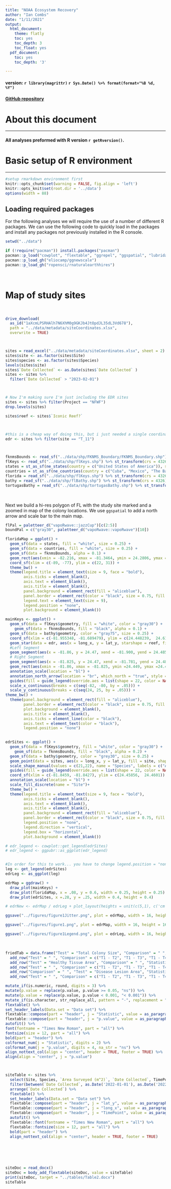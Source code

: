```yaml
---
title: "NOAA Ecosystem Recovery"
author: "Ian Combs"
date: "1/11/2021"
output:
  html_document:
    theme: flatly
    toc: yes
    toc_depth: 3
    toc_float: yes
  pdf_document:
    toc: yes
    toc_depth: '3'

---
```



#### version: `r library(magrittr)` `r Sys.Date() %>% format(format="%B %d, %Y")`

#### [GitHub repository](https://github.com/icombs2017/photogrammetryNOAA.git){target="_blank"}

# About this document
***
#### All analyses preformed with R version `r getRversion()`.


# Basic setup of R environment
***

```r
#setup rmarkdown environment first
knitr::opts_chunk$set(warning = FALSE, fig.align = 'left')
knitr::opts_knit$set(root.dir = '../data')
options(width = 88)
```

## Loading required packages
For the following analyses we will require the use of a number of different R packages. We can use the following code to quickly load in the packages and install any packages not previously installed in the R console.

```r
setwd("../data")

if (!require("pacman")) install.packages("pacman")
pacman::p_load("cowplot", "flextable", "ggrepel", "ggspatial", "lubridate", "officer", "paletteer", "patchwork", "rgdal", "rnaturalearth", "sf", "tidyverse", "gdata", "rgeos", "readxl", "ggstar", "cowplot", "ggpubr", "googledrive")
pacman::p_load_gh("eliocamp/ggnewscale")
pacman::p_load_gh("ropensci/rnaturalearthhires")
```
<br>

# Map of study sites

<br>

```r

drive_download(
  as_id("1aXcmLPSRHAlh7N6XhM0g9GKJb4JtOpdJL35dL3Vd678"),
  path = "../data/metadata/siteCoordinates.xlsx", 
  overwrite = TRUE)



sites = read_excel("../data/metadata/siteCoordinates.xlsx", sheet = 2)
sites$site <- as.factor(sites$Site)
sites$species <- as.factor(sites$Species)
levels(sites$site)
sites$`Date Collected` <- as.Date(sites$`Date Collected` )
sites <- sites %>% 
  filter(`Date Collected` > "2023-02-01")



# Now I'm making sure I'm just including the EDR sites
sites <- sites %>% filter(Project == "NFWF")
drop.levels(sites)

sites$reef <- sites$`Iconic Reef?`    



#this is a cheap way of doing this, but i just needed a single coordinate for the site as a whole, so subsetting one site from EDR and using that for my "EDR" designation
edr <- sites %>% filter(site == "T_11")



fknmsBounds <- read_sf("../data/shp/FKNMS_Boundary/FKNMS_Boundary.shp") %>% st_transform(crs = 4326)
flKeys <- read_sf("../data/shp/flKeys.shp") %>% st_transform(crs = 4326)
states = st_as_sf(ne_states(country = c("United States of America")), scale = "large")
countries = st_as_sf(ne_countries(country = c("Cuba", "Mexico", "The Bahamas"), scale = "large"))
florida = read_sf("../data/shp/flKeys.shp") %>% st_transform(crs = 4326)
bathy = read_sf("../data/shp/flBathy.shp") %>% st_transform(crs = 4326) %>% subset(subset = DATASET %in% c("fl_shelf", "fl_coast"))
tortugasBathy = read_sf("../data/shp/tortugasBathy.shp") %>% st_transform(crs = 4326)

```
<br>

Next we build a hi-res polygon of FL with the study site marked and a zoomed in map of the colony locations. We use `ggspatial` to add a north arrow and scale bar to the main map.
```r
flPal = paletteer_d("vapoRwave::jazzCup")[c(2:5)]
boundPal = c("gray30", paletteer_d("vapoRwave::vapoRwave")[10])

floridaMap = ggplot() +
  geom_sf(data = states, fill = "white", size = 0.25) +
  geom_sf(data = countries, fill = "white", size = 0.25) +
  geom_sf(data = fknmsBounds, alpha = 0.1) +
  geom_rect(aes(xmin = -82.216, xmax = -81.3464, ymin = 24.2806, ymax =24.8452), color = paletteer_d("vapoRwave::vapoRwave")[6], fill = NA, size = 1) +
  coord_sf(xlim = c(-89, -77), ylim = c(22, 31)) +
  theme_bw() +
  theme(legend.title = element_text(size = 9, face = "bold"),
        axis.ticks = element_blank(),
        axis.text = element_blank(),
        axis.title = element_blank(),
        panel.background = element_rect(fill = "aliceblue"),
        panel.border = element_rect(color = "black", size = 0.75, fill = NA),
        legend.text = element_text(size = 9),
        legend.position = "none",
        plot.background = element_blank())

mainKeys <- ggplot() +
  geom_sf(data = flKeys$geometry, fill = "white", color = "gray30") +
    geom_sf(data = fknmsBounds, fill = "black", alpha = 0.1) +
  geom_sf(data = bathy$geometry, color = "gray75", size = 0.25) +
  coord_sf(xlim = c(-81.955348, -81.689479), ylim = c(24.448239,  24.616647)) +
  geom_star(data = edr, aes(x = long_x, y = lat_y, starshape = reef, fill = reef), size = 10)+
  #Left Segment
  geom_segment(aes(x = -81.86, y = 24.47, xend = -81.900, yend = 24.485), size = 0.25) +
  # Right Segment
  geom_segment(aes(x = -81.825, y = 24.47, xend = -81.781, yend = 24.485), size = 0.25) +
  geom_rect(aes(xmin = -81.86, xmax = -81.825, ymin =24.449, ymax =24.47), color = paletteer_d("vapoRwave::vapoRwave")[6], fill = NA, size = 1) +
  annotation_scale(location = "bl") +
  annotation_north_arrow(location = "br", which_north = "true", style = north_arrow_minimal()) +
  guides(fill = guide_legend(override.aes = list(shape = 22, color = NA, size = 4), ncol = 2, order = 1), shape = guide_legend(override.aes = list(size = 3), order = 2), color = guide_legend(override.aes = list(fill = "black", alpha = 0.1), order = 3)) +
  scale_x_continuous(breaks = c(seq(-82, -80, by = .05))) +
  scale_y_continuous(breaks = c(seq(24, 25, by = .05))) +
theme_bw() +
  theme(panel.background = element_rect(fill = "aliceblue"),
        panel.border = element_rect(color = "black", size = 0.75, fill = NA),
        plot.background = element_blank(),
        axis.title = element_blank(),
        axis.ticks = element_line(color = "black"),
        axis.text = element_text(color = "black"),
        legend.position = "none")
  

edrSites <- ggplot() +
  geom_sf(data = flKeys$geometry, fill = "white", color = "gray30") +
    geom_sf(data = fknmsBounds, fill = "black", alpha = 0.2) +
  geom_sf(data = bathy$geometry, color = "grey30", size = 0.25) +
  geom_point(data = sites, aes(x = long_x, y = lat_y, fill = site, shape = species), size = 2, alpha = 1) +
  scale_shape_manual(values = c(21,22), name = "Species", labels = c("ACER", "APAL")) +
  guides(fill = guide_legend(override.aes = list(shape = 22, color = NA, size = 4), ncol = 2, order = 1), shape = guide_legend(override.aes = list(size = 3), order = 2), color = guide_legend(override.aes = list(fill = "black", alpha = 0.1), order = 3)) +
  coord_sf(xlim = c(-81.8459, -81.8427), ylim = c(24.45856,  24.4601)) +
  annotation_scale(location = "bl") +
  scale_fill_discrete(name = "Site")+
  theme_bw() +
  theme(legend.title = element_text(size = 9, face = "bold"),
        axis.ticks = element_blank(),
        axis.text = element_blank(),
        axis.title = element_blank(),
        panel.background = element_rect(fill = "aliceblue"),
        panel.border = element_rect(color = "black", size = 0.75, fill = NA),
        legend.position = "none",
        legend.direction = "vertical",
        legend.box = "horizontal",
        plot.background = element_blank())

# edr_legend <- cowplot::get_legend(edrSites)
# edr_legend <- ggpubr::as_ggplot(edr_legend)


#In order for this to work... you have to change legend.position = "none" to legend.position = "right" (or wve direction you want) the legend from EDR sites above... working to make this better
leg <- get_legend(edrSites)
edrLeg <- as_ggplot(leg)

edrMap = ggdraw() +
  draw_plot(mainKeys) +
  draw_plot(floridaMap, x = .08, y = 0.6, width = 0.25, height = 0.25) +
  draw_plot(edrSites, x =.28, y = .25, width = 0.4, height = 0.4)

# edrNew <- edrMap / edrLeg + plot_layout(heights = unit(c(5,1), c('cm')))

ggsave("../figures/figure1Jitter.png", plot = edrMap, width = 16, height = 16, units = "cm", dpi = 600)

ggsave("../figures/figure1.png", plot = edrMap, width = 16, height = 16, units = "cm", dpi = 600)

ggsave("../figures/figure1Legend.png", plot = edrLeg, width = 16, height = 16, units = "cm", dpi = 600)


```





<br>


```r

friedTab = data.frame("Test" = "Total Colony Size", "Comparison" = " ", "Statistic" = fried.total[["statistic"]][["Friedman chi-squared"]], "p.value" = fried.total$p.value[1]) %>% 
  add_row("Test" = " ", "Comparison" = c("T1 - T2", "T1 - T3", "T1 - T4", "T2 - T3", "T2 - T4", "T3 - T4"), "Statistic" = post.total.statistic.melt$value, "p.value" = p.total.melt$value) %>% 
  add_row("Test" = "Healthy Tissue Area", "Comparison" = " ", "Statistic" =  fried.healthy[["statistic"]][["Friedman chi-squared"]], "p.value" = fried.healthy$p.value[1]) %>% 
  add_row("Test" = " ", "Comparison" = c("T1 - T2", "T1 - T3", "T1 - T4", "T2 - T3", "T2 - T4", "T3 - T4"), "Statistic" = post.healthy.statistic.melt$value, "p.value" = p.healthy.melt$value) %>% 
  add_row("Comparison" = " ", "Test" = "Disease Lesion Area", "Statistic" =  fried.disease[["statistic"]][["Friedman chi-squared"]], "p.value" = fried.disease$p.value[1]) %>% 
  add_row("Test" = " ", "Comparison" = c("T1 - T2", "T1 - T3", "T1 - T4", "T2 - T3", "T2 - T4", "T3 - T4"), "Statistic" = post.disease.statistic.melt$value, "p.value" = p.disease.melt$value) %>% 

mutate_if(is.numeric, round, digits = 3) %>%     
mutate(p.value = replace(p.value, p.value >= 0.05, "ns")) %>%
mutate(p.value = replace(p.value, p.value < 0.001, "< 0.001")) %>% 
mutate_if(is.character, str_replace_all, pattern = "-", replacement = "–") %>%
flextable() %>%
set_header_labels(Data.set = "Data set") %>% 
flextable::compose(part = "header", j = "Statistic", value = as_paragraph("Test Statistic")) %>%
flextable::compose(part = "header", j = "p.value", value = as_paragraph(as_i("p"), "-value")) %>% 
autofit() %>%
font(fontname = "Times New Roman", part = "all") %>%
fontsize(size = 12, part = "all") %>%
bold(part = "header") %>% 
colformat_num(j = "Statistic", digits = 2) %>%
colformat_num(j = "p.value", digits = 4, na_str = "ns") %>% 
align_nottext_col(align = "center", header = TRUE, footer = TRUE) %>% 
align(align = "center", j = "p.value")



siteTable <- sites %>% 
  select(Site, Species, `Area Surveyed (m^2)`, `Date Collected`, TimePoint, lat_y, long_x) %>%
  filter(between(`Date Collected`, as.Date('2022-01-01'), as.Date('2022-06-30'))) %>%
  arrange(`Date Collected`) %>% 
  flextable() %>% 
  set_header_labels(Data.set = "Data set") %>% 
  flextable::compose(part = "header", j = "lat_y", value = as_paragraph("Latitude")) %>% 
  flextable::compose(part = "header", j = "long_x", value = as_paragraph("Longitude")) %>% 
  flextable::compose(part = "header", j = "TimePoint", value = as_paragraph("Time Point")) %>% 
  autofit() %>%
  flextable::font(fontname = "Times New Roman", part = "all") %>%
  flextable::fontsize(size = 12, part = "all") %>%
  bold(part = "header") %>% 
  align_nottext_col(align = "center", header = TRUE, footer = TRUE)






siteDoc = read_docx()
siteDoc = body_add_flextable(siteDoc, value = siteTable)
print(siteDoc, target = "../tables/Table2.docx")
siteTable













```





